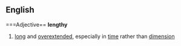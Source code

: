==English==
===Adjective==
'''lengthy'''
# [[long]] and [[overextended]], especially in [[time]] rather than [[dimension]]